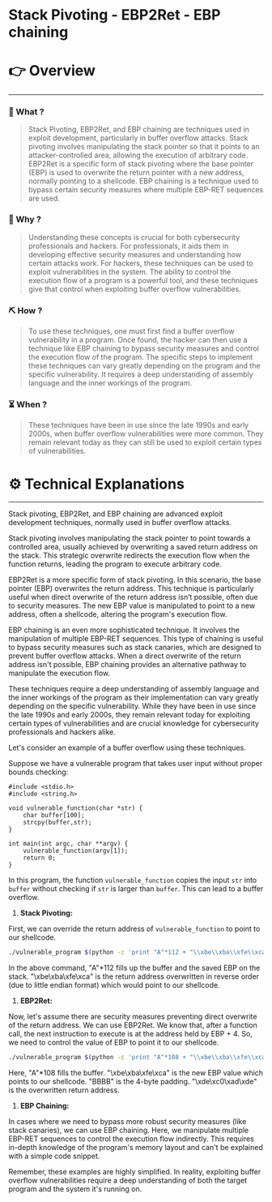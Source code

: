 # Stack Pivoting - EBP2Ret - EBP chaining


# 👉 Overview

---

### 👀 What ?

> Stack Pivoting, EBP2Ret, and EBP chaining are techniques used in exploit development, particularly in buffer overflow attacks. Stack pivoting involves manipulating the stack pointer so that it points to an attacker-controlled area, allowing the execution of arbitrary code. EBP2Ret is a specific form of stack pivoting where the base pointer (EBP) is used to overwrite the return pointer with a new address, normally pointing to a shellcode. EBP chaining is a technique used to bypass certain security measures where multiple EBP-RET sequences are used.
> 

### 🧐 Why ?

> Understanding these concepts is crucial for both cybersecurity professionals and hackers. For professionals, it aids them in developing effective security measures and understanding how certain attacks work. For hackers, these techniques can be used to exploit vulnerabilities in the system. The ability to control the execution flow of a program is a powerful tool, and these techniques give that control when exploiting buffer overflow vulnerabilities.
> 

### ⛏️ How ?

> To use these techniques, one must first find a buffer overflow vulnerability in a program. Once found, the hacker can then use a technique like EBP chaining to bypass security measures and control the execution flow of the program. The specific steps to implement these techniques can vary greatly depending on the program and the specific vulnerability. It requires a deep understanding of assembly language and the inner workings of the program.
> 

### ⏳ When ?

> These techniques have been in use since the late 1990s and early 2000s, when buffer overflow vulnerabilities were more common. They remain relevant today as they can still be used to exploit certain types of vulnerabilities.
> 

# ⚙️ Technical Explanations

---

Stack pivoting, EBP2Ret, and EBP chaining are advanced exploit development techniques, normally used in buffer overflow attacks.

Stack pivoting involves manipulating the stack pointer to point towards a controlled area, usually achieved by overwriting a saved return address on the stack. This strategic overwrite redirects the execution flow when the function returns, leading the program to execute arbitrary code.

EBP2Ret is a more specific form of stack pivoting. In this scenario, the base pointer (EBP) overwrites the return address. This technique is particularly useful when direct overwrite of the return address isn’t possible, often due to security measures. The new EBP value is manipulated to point to a new address, often a shellcode, altering the program's execution flow.

EBP chaining is an even more sophisticated technique. It involves the manipulation of multiple EBP-RET sequences. This type of chaining is useful to bypass security measures such as stack canaries, which are designed to prevent buffer overflow attacks. When a direct overwrite of the return address isn't possible, EBP chaining provides an alternative pathway to manipulate the execution flow.

These techniques require a deep understanding of assembly language and the inner workings of the program as their implementation can vary greatly depending on the specific vulnerability. While they have been in use since the late 1990s and early 2000s, they remain relevant today for exploiting certain types of vulnerabilities and are crucial knowledge for cybersecurity professionals and hackers alike.

Let's consider an example of a buffer overflow using these techniques.

Suppose we have a vulnerable program that takes user input without proper bounds checking:

```
#include <stdio.h>
#include <string.h>

void vulnerable_function(char *str) {
    char buffer[100];
    strcpy(buffer,str);
}

int main(int argc, char **argv) {
    vulnerable_function(argv[1]);
    return 0;
}

```

In this program, the function `vulnerable_function` copies the input `str` into `buffer` without checking if `str` is larger than `buffer`. This can lead to a buffer overflow.

1. **Stack Pivoting:**

First, we can override the return address of `vulnerable_function` to point to our shellcode.

```bash
./vulnerable_program $(python -c 'print "A"*112 + "\\xbe\\xba\\xfe\\xca"')

```

In the above command, "A"*112 fills up the buffer and the saved EBP on the stack. "\xbe\xba\xfe\xca" is the return address overwritten in reverse order (due to little endian format) which would point to our shellcode.

1. **EBP2Ret:**

Now, let's assume there are security measures preventing direct overwrite of the return address. We can use EBP2Ret. We know that, after a function call, the next instruction to execute is at the address held by EBP + 4. So, we need to control the value of EBP to point it to our shellcode.

```bash
./vulnerable_program $(python -c 'print "A"*108 + "\\xbe\\xba\\xfe\\xca" + "BBBB" + "\\xde\\xc0\\xad\\xde"')

```

Here, "A"*108 fills the buffer. "\xbe\xba\xfe\xca" is the new EBP value which points to our shellcode. "BBBB" is the 4-byte padding. "\xde\xc0\xad\xde" is the overwritten return address.

1. **EBP Chaining:**

In cases where we need to bypass more robust security measures (like stack canaries), we can use EBP chaining. Here, we manipulate multiple EBP-RET sequences to control the execution flow indirectly. This requires in-depth knowledge of the program's memory layout and can't be explained with a simple code snippet.

Remember, these examples are highly simplified. In reality, exploiting buffer overflow vulnerabilities require a deep understanding of both the target program and the system it's running on.
